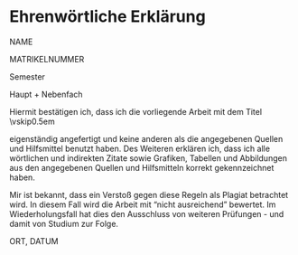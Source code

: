 \setlength{\parindent}{0pt}
# Ehrenwörtliche Erklärung 

NAME

MATRIKELNUMMER

Semester

Haupt + Nebenfach

\vskip1cm

Hiermit bestätigen ich, dass ich die vorliegende Arbeit mit dem Titel
\vskip0.5em

\begin{center}
\textbf{TITLE}

\textit{SUBTITLE}
\rule{16.75cm}{0.4pt}
\end{center}
eigenständig angefertigt und keine anderen als die angegebenen Quellen und Hilfsmittel benutzt haben. Des Weiteren erklären ich, dass ich alle wörtlichen und indirekten Zitate sowie Grafiken, Tabellen und Abbildungen aus den angegebenen Quellen und Hilfsmitteln korrekt gekennzeichnet haben.

Mir ist bekannt, dass ein Verstoß gegen diese Regeln als Plagiat betrachtet wird. In diesem Fall wird die Arbeit mit "nicht ausreichend" bewertet. Im Wiederholungsfall hat dies den Ausschluss von weiteren Prüfungen - und damit von Studium zur Folge.


\vskip1cm
\rule{5cm}{0.4pt}
ORT, DATUM 
